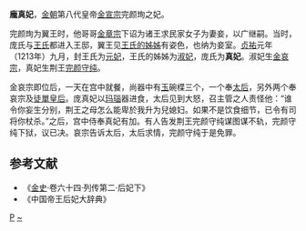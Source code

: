'''龐真妃'''，[[金朝|金朝]]第八代皇帝[[金宣宗|金宣宗]]完颜珣之妃。

完颜珣为翼王时，他哥哥[[金章宗|金章宗]]下诏为诸王求民家女子为妻妾，以广继嗣。当时，庞氏与[[王皇后_(金宣宗)|王氏]]都进入王邸，翼王见[[明惠皇后_(金朝)|王氏的姊姊]]有姿色，也纳为妾室。[[贞祐|贞祐]]元年（1213年）九月，封王氏为[[元妃|元妃]]，王氏的姊姊为[[淑妃|淑妃]]，庞氏为'''真妃'''。淑妃生[[金哀宗|金哀宗]]，真妃生荆王[[完颜守纯|完颜守纯]]。

金哀宗即位后，一天在宫中就餐，尚器中有[[玉|玉]]碗楪三个，一个奉[[太后|太后]]，另外两个奉哀宗及[[徒單皇后_(金哀宗)|徒單皇后]]。庞真妃以[[玛瑙|玛瑙]]器进食，太后见到大怒，召主管之人责怪他：“谁令你妄生分别，荆王之母怎么能卑於我升为兒媳妇。如果不是饮食细节，已令有司将你杖杀。”之后，宫中侍奉真妃有加。有人告发荆王完颜守纯谋图谋不轨，完颜守纯下狱，议已决。哀宗告诉太后，太后求情，完颜守纯于是免罪。

==参考文献==
*《[[金史|金史]]·卷六十四·列传第二·后妃下》
*《中国帝王后妃大辞典》
[[Category:金朝妃嫔|P]]
[[Category:庞姓|~]]